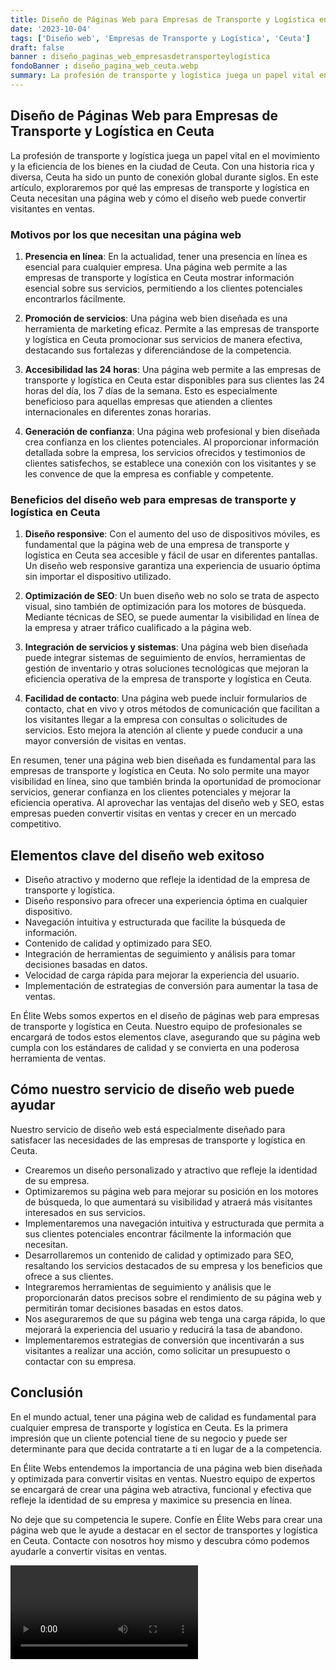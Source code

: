 ```yaml
---
title: Diseño de Páginas Web para Empresas de Transporte y Logística en Ceuta
date: '2023-10-04'
tags: ['Diseño web', 'Empresas de Transporte y Logística', 'Ceuta']
draft: false
banner : diseño_paginas_web_empresasdetransporteylogística
fondoBanner : diseño_pagina_web_ceuta.webp
summary: La profesión de transporte y logística juega un papel vital en el movimiento y la eficiencia de los bienes en la ciudad de Ceuta. Con una historia rica y diversa, Ceuta ha sido un punto de conexión global durante siglos. En este artículo, exploraremos por qué las empresas de transporte y logística en Ceuta necesitan una página web y cómo el diseño web puede convertir visitantes en ventas.
---
```


## Diseño de Páginas Web para Empresas de Transporte y Logística en Ceuta

La profesión de transporte y logística juega un papel vital en el movimiento y la eficiencia de los bienes en la ciudad de Ceuta. Con una historia rica y diversa, Ceuta ha sido un punto de conexión global durante siglos. En este artículo, exploraremos por qué las empresas de transporte y logística en Ceuta necesitan una página web y cómo el diseño web puede convertir visitantes en ventas.

### Motivos por los que necesitan una página web

1. **Presencia en línea**: En la actualidad, tener una presencia en línea es esencial para cualquier empresa. Una página web permite a las empresas de transporte y logística en Ceuta mostrar información esencial sobre sus servicios, permitiendo a los clientes potenciales encontrarlos fácilmente.

2. **Promoción de servicios**: Una página web bien diseñada es una herramienta de marketing eficaz. Permite a las empresas de transporte y logística en Ceuta promocionar sus servicios de manera efectiva, destacando sus fortalezas y diferenciándose de la competencia.

3. **Accesibilidad las 24 horas**: Una página web permite a las empresas de transporte y logística en Ceuta estar disponibles para sus clientes las 24 horas del día, los 7 días de la semana. Esto es especialmente beneficioso para aquellas empresas que atienden a clientes internacionales en diferentes zonas horarias.

4. **Generación de confianza**: Una página web profesional y bien diseñada crea confianza en los clientes potenciales. Al proporcionar información detallada sobre la empresa, los servicios ofrecidos y testimonios de clientes satisfechos, se establece una conexión con los visitantes y se les convence de que la empresa es confiable y competente.

### Beneficios del diseño web para empresas de transporte y logística en Ceuta

1. **Diseño responsive**: Con el aumento del uso de dispositivos móviles, es fundamental que la página web de una empresa de transporte y logística en Ceuta sea accesible y fácil de usar en diferentes pantallas. Un diseño web responsive garantiza una experiencia de usuario óptima sin importar el dispositivo utilizado.

2. **Optimización de SEO**: Un buen diseño web no solo se trata de aspecto visual, sino también de optimización para los motores de búsqueda. Mediante técnicas de SEO, se puede aumentar la visibilidad en línea de la empresa y atraer tráfico cualificado a la página web.

3. **Integración de servicios y sistemas**: Una página web bien diseñada puede integrar sistemas de seguimiento de envíos, herramientas de gestión de inventario y otras soluciones tecnológicas que mejoran la eficiencia operativa de la empresa de transporte y logística en Ceuta.

4. **Facilidad de contacto**: Una página web puede incluir formularios de contacto, chat en vivo y otros métodos de comunicación que facilitan a los visitantes llegar a la empresa con consultas o solicitudes de servicios. Esto mejora la atención al cliente y puede conducir a una mayor conversión de visitas en ventas.

En resumen, tener una página web bien diseñada es fundamental para las empresas de transporte y logística en Ceuta. No solo permite una mayor visibilidad en línea, sino que también brinda la oportunidad de promocionar servicios, generar confianza en los clientes potenciales y mejorar la eficiencia operativa. Al aprovechar las ventajas del diseño web y SEO, estas empresas pueden convertir visitas en ventas y crecer en un mercado competitivo.

<GifSeo />

<Cta />

## Elementos clave del diseño web exitoso

- Diseño atractivo y moderno que refleje la identidad de la empresa de transporte y logística.
- Diseño responsivo para ofrecer una experiencia óptima en cualquier dispositivo.
- Navegación intuitiva y estructurada que facilite la búsqueda de información.
- Contenido de calidad y optimizado para SEO.
- Integración de herramientas de seguimiento y análisis para tomar decisiones basadas en datos.
- Velocidad de carga rápida para mejorar la experiencia del usuario.
- Implementación de estrategias de conversión para aumentar la tasa de ventas.

En Élite Webs somos expertos en el diseño de páginas web para empresas de transporte y logística en Ceuta. Nuestro equipo de profesionales se encargará de todos estos elementos clave, asegurando que su página web cumpla con los estándares de calidad y se convierta en una poderosa herramienta de ventas.

## Cómo nuestro servicio de diseño web puede ayudar

Nuestro servicio de diseño web está especialmente diseñado para satisfacer las necesidades de las empresas de transporte y logística en Ceuta. 

- Crearemos un diseño personalizado y atractivo que refleje la identidad de su empresa.
- Optimizaremos su página web para mejorar su posición en los motores de búsqueda, lo que aumentará su visibilidad y atraerá más visitantes interesados en sus servicios.
- Implementaremos una navegación intuitiva y estructurada que permita a sus clientes potenciales encontrar fácilmente la información que necesitan.
- Desarrollaremos un contenido de calidad y optimizado para SEO, resaltando los servicios destacados de su empresa y los beneficios que ofrece a sus clientes.
- Integraremos herramientas de seguimiento y análisis que le proporcionarán datos precisos sobre el rendimiento de su página web y permitirán tomar decisiones basadas en estos datos.
- Nos aseguraremos de que su página web tenga una carga rápida, lo que mejorará la experiencia del usuario y reducirá la tasa de abandono.
- Implementaremos estrategias de conversión que incentivarán a sus visitantes a realizar una acción, como solicitar un presupuesto o contactar con su empresa.

## Conclusión

En el mundo actual, tener una página web de calidad es fundamental para cualquier empresa de transporte y logística en Ceuta. Es la primera impresión que un cliente potencial tiene de su negocio y puede ser determinante para que decida contratarte a ti en lugar de a la competencia.

En Élite Webs entendemos la importancia de una página web bien diseñada y optimizada para convertir visitas en ventas. Nuestro equipo de expertos se encargará de crear una página web atractiva, funcional y efectiva que refleje la identidad de su empresa y maximice su presencia en línea.

No deje que su competencia le supere. Confíe en Élite Webs para crear una página web que le ayude a destacar en el sector de transportes y logística en Ceuta. Contacte con nosotros hoy mismo y descubra cómo podemos ayudarle a convertir visitas en ventas.

<Video />

<CtaBot job='Empresas de Transporte y Logística' city='Ceuta'/>

<Gmaps query='Ceuta+españa+maps' />
